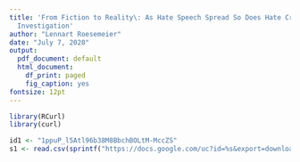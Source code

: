 ```yaml
---
title: 'From Fiction to Reality\: As Hate Speech Spread So Does Hate Crime? A Twitter
  Investigation'
author: "Lennart Roesemeier"
date: "July 7, 2020"
output:
  pdf_document: default
  html_document:
    df_print: paged
    fig_caption: yes
fontsize: 12pt
---
```


```r
library(RCurl)
library(curl)
```




```r
id1 <- "1ppuP_l5Atl96b38M8BbchBOLtM-MccZS"
s1 <- read.csv(sprintf("https://docs.google.com/uc?id=%s&export=download", id1))
```


